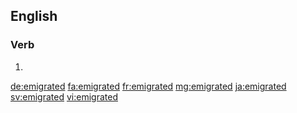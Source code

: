 ==English==

===Verb===
{{head|en|verb form}}

# {{en-past of|emigrate}}

[[de:emigrated]]
[[fa:emigrated]]
[[fr:emigrated]]
[[mg:emigrated]]
[[ja:emigrated]]
[[sv:emigrated]]
[[vi:emigrated]]